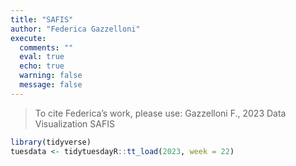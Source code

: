 ```yaml
---
title: "SAFIS"
author: "Federica Gazzelloni"
execute:  
  comments: ""
  eval: true
  echo: true
  warning: false
  message: false
---
```


> To cite Federica's work, please use: Gazzelloni F., 2023 Data Visualization SAFIS


```r
library(tidyverse)
tuesdata <- tidytuesdayR::tt_load(2023, week = 22)
```